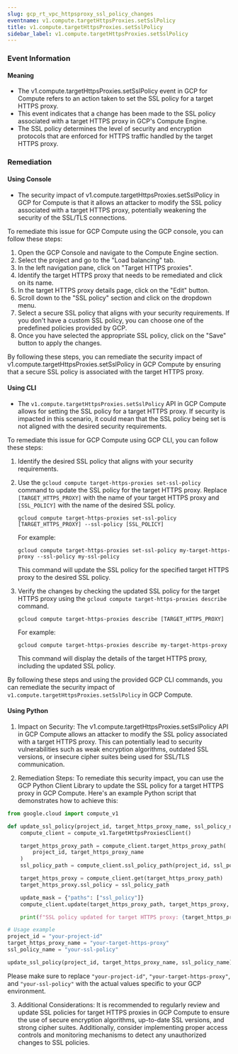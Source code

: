```yaml
--- 
slug: gcp_rt_vpc_httpsproxy_ssl_policy_changes
eventname: v1.compute.targetHttpsProxies.setSslPolicy
title: v1.compute.targetHttpsProxies.setSslPolicy
sidebar_label: v1.compute.targetHttpsProxies.setSslPolicy
---
```

                       
### Event Information

#### Meaning

- The v1.compute.targetHttpsProxies.setSslPolicy event in GCP for Compute refers to an action taken to set the SSL policy for a target HTTPS proxy.
- This event indicates that a change has been made to the SSL policy associated with a target HTTPS proxy in GCP's Compute Engine.
- The SSL policy determines the level of security and encryption protocols that are enforced for HTTPS traffic handled by the target HTTPS proxy.

### Remediation

#### Using Console

- The security impact of v1.compute.targetHttpsProxies.setSslPolicy in GCP for Compute is that it allows an attacker to modify the SSL policy associated with a target HTTPS proxy, potentially weakening the security of the SSL/TLS connections.

To remediate this issue for GCP Compute using the GCP console, you can follow these steps:

1. Open the GCP Console and navigate to the Compute Engine section.
2. Select the project and go to the "Load balancing" tab.
3. In the left navigation pane, click on "Target HTTPS proxies".
4. Identify the target HTTPS proxy that needs to be remediated and click on its name.
5. In the target HTTPS proxy details page, click on the "Edit" button.
6. Scroll down to the "SSL policy" section and click on the dropdown menu.
7. Select a secure SSL policy that aligns with your security requirements. If you don't have a custom SSL policy, you can choose one of the predefined policies provided by GCP.
8. Once you have selected the appropriate SSL policy, click on the "Save" button to apply the changes.

By following these steps, you can remediate the security impact of v1.compute.targetHttpsProxies.setSslPolicy in GCP Compute by ensuring that a secure SSL policy is associated with the target HTTPS proxy.

#### Using CLI

- The `v1.compute.targetHttpsProxies.setSslPolicy` API in GCP Compute allows for setting the SSL policy for a target HTTPS proxy. If security is impacted in this scenario, it could mean that the SSL policy being set is not aligned with the desired security requirements.

To remediate this issue for GCP Compute using GCP CLI, you can follow these steps:

1. Identify the desired SSL policy that aligns with your security requirements.
2. Use the `gcloud compute target-https-proxies set-ssl-policy` command to update the SSL policy for the target HTTPS proxy. Replace `[TARGET_HTTPS_PROXY]` with the name of your target HTTPS proxy and `[SSL_POLICY]` with the name of the desired SSL policy.

   ```shell
   gcloud compute target-https-proxies set-ssl-policy [TARGET_HTTPS_PROXY] --ssl-policy [SSL_POLICY]
   ```

   For example:

   ```shell
   gcloud compute target-https-proxies set-ssl-policy my-target-https-proxy --ssl-policy my-ssl-policy
   ```

   This command will update the SSL policy for the specified target HTTPS proxy to the desired SSL policy.

3. Verify the changes by checking the updated SSL policy for the target HTTPS proxy using the `gcloud compute target-https-proxies describe` command.

   ```shell
   gcloud compute target-https-proxies describe [TARGET_HTTPS_PROXY]
   ```

   For example:

   ```shell
   gcloud compute target-https-proxies describe my-target-https-proxy
   ```

   This command will display the details of the target HTTPS proxy, including the updated SSL policy.

By following these steps and using the provided GCP CLI commands, you can remediate the security impact of `v1.compute.targetHttpsProxies.setSslPolicy` in GCP Compute.

#### Using Python

1. Impact on Security: The v1.compute.targetHttpsProxies.setSslPolicy API in GCP Compute allows an attacker to modify the SSL policy associated with a target HTTPS proxy. This can potentially lead to security vulnerabilities such as weak encryption algorithms, outdated SSL versions, or insecure cipher suites being used for SSL/TLS communication.

2. Remediation Steps: To remediate this security impact, you can use the GCP Python Client Library to update the SSL policy for a target HTTPS proxy in GCP Compute. Here's an example Python script that demonstrates how to achieve this:

```python
from google.cloud import compute_v1

def update_ssl_policy(project_id, target_https_proxy_name, ssl_policy_name):
    compute_client = compute_v1.TargetHttpsProxiesClient()

    target_https_proxy_path = compute_client.target_https_proxy_path(
        project_id, target_https_proxy_name
    )
    ssl_policy_path = compute_client.ssl_policy_path(project_id, ssl_policy_name)

    target_https_proxy = compute_client.get(target_https_proxy_path)
    target_https_proxy.ssl_policy = ssl_policy_path

    update_mask = {"paths": ["ssl_policy"]}
    compute_client.update(target_https_proxy_path, target_https_proxy, update_mask=update_mask)

    print(f"SSL policy updated for target HTTPS proxy: {target_https_proxy_name}")

# Usage example
project_id = "your-project-id"
target_https_proxy_name = "your-target-https-proxy"
ssl_policy_name = "your-ssl-policy"

update_ssl_policy(project_id, target_https_proxy_name, ssl_policy_name)
```

Please make sure to replace `"your-project-id"`, `"your-target-https-proxy"`, and `"your-ssl-policy"` with the actual values specific to your GCP environment.

3. Additional Considerations: It is recommended to regularly review and update SSL policies for target HTTPS proxies in GCP Compute to ensure the use of secure encryption algorithms, up-to-date SSL versions, and strong cipher suites. Additionally, consider implementing proper access controls and monitoring mechanisms to detect any unauthorized changes to SSL policies.


 